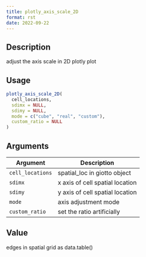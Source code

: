 ```yaml
--- 
title: plotly_axis_scale_2D 
format: rst 
date: 2022-09-22 
--- 
```


## Description

adjust the axis scale in 2D plotly plot


## Usage

```r
plotly_axis_scale_2D(
  cell_locations,
  sdimx = NULL,
  sdimy = NULL,
  mode = c("cube", "real", "custom"),
  custom_ratio = NULL
)
```


## Arguments

Argument      |Description
------------- |----------------
`cell_locations`     |     spatial_loc in giotto object
`sdimx`     |     x axis of cell spatial location
`sdimy`     |     y axis of cell spatial location
`mode`     |     axis adjustment mode
`custom_ratio`     |     set the ratio artificially


## Value

edges in spatial grid as data.table()


